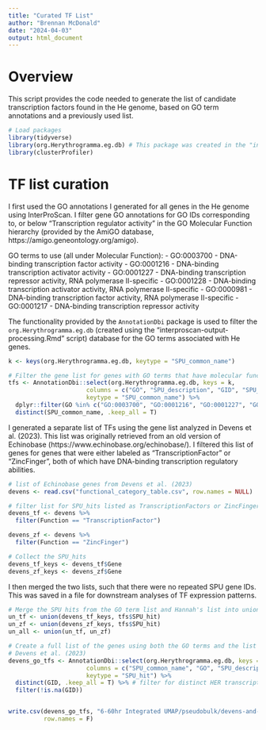 ```yaml
---
title: "Curated TF List"
author: "Brennan McDonald"
date: "2024-04-03"
output: html_document
---
```


# Overview

This script provides the code needed to generate the list of candidate transcription factors found in the He genome, based on GO term annotations and a previously used list.

```r
# Load packages
library(tidyverse)
library(org.Herythrogramma.eg.db) # This package was created in the "interproscan-output-processing.Rmd" script and provides the GO annotations
library(clusterProfiler)
```


# TF list curation

I first used the GO annotations I generated for all genes in the He genome using InterProScan. I filter gene GO annotations for GO IDs corresponding to, or below "Transcription regulator activity" in the GO Molecular Function hierarchy (provided by the AmiGO database, https://amigo.geneontology.org/amigo).

GO terms to use (all under Molecular Function):
- GO:0003700 - DNA-binding transcription factor activity
- GO:0001216 - DNA-binding transcription activator activity
- GO:0001227 - DNA-binding transcription repressor activity, RNA polymerase II-specific
- GO:0001228 - DNA-binding transcription activator activity, RNA polymerase II-specific
- GO:0000981 - DNA-binding transcription factor activity, RNA polymerase II-specific
- GO:0001217 - DNA-binding transcription repressor activity

The functionality provided by the `AnnotationDbi` package is used to filter the `org.Herythrogramma.eg.db` (created using the "interproscan-output-processing.Rmd" script) database for the GO terms associated with He genes.

```r
k <- keys(org.Herythrogramma.eg.db, keytype = "SPU_common_name")

# Filter the gene list for genes with GO terms that have molecular functions related to DNA binding transcriptional regulation
tfs <- AnnotationDbi::select(org.Herythrogramma.eg.db, keys = k, 
                      columns = c("GO", "SPU_description", "GID", "SPU_hit"),
                      keytype = "SPU_common_name") %>% 
  dplyr::filter(GO %in% c("GO:0003700", "GO:0001216", "GO:0001227", "GO:0001228", "GO:0000981", "GO:0001217")) %>% 
  distinct(SPU_common_name, .keep_all = T)
```


I generated a separate list of TFs using the gene list analyzed in Devens et al. (2023). This list was originally retrieved from an old version of Echinobase (https://www.echinobase.org/echinobase/). I filtered this list of genes for genes that were either labeled as "TranscriptionFactor" or "ZincFinger", both of which have DNA-binding transcription regulatory abilities.

```r
# list of Echinobase genes from Devens et al. (2023)
devens <- read.csv("functional_category_table.csv", row.names = NULL)

# filter list for SPU_hits listed as TranscriptionFactors or ZincFingers
devens_tf <- devens %>% 
  filter(Function == "TranscriptionFactor")

devens_zf <- devens %>% 
  filter(Function == "ZincFinger")

# Collect the SPU_hits
devens_tf_keys <- devens_tf$Gene
devens_zf_keys <- devens_zf$Gene
```


I then merged the two lists, such that there were no repeated SPU gene IDs. This was saved in a file for downstream analyses of TF expression patterns.

```r
# Merge the SPU hits from the GO term list and Hannah's list into union sets
un_tf <- union(devens_tf_keys, tfs$SPU_hit)
un_zf <- union(devens_zf_keys, tfs$SPU_hit)
un_all <- union(un_tf, un_zf)

# Create a full list of the genes using both the GO terms and the list from
# Devens et al. (2023)
devens_go_tfs <- AnnotationDbi::select(org.Herythrogramma.eg.db, keys = un_all, 
                      columns = c("SPU_common_name", "GO", "SPU_description", "GID", "SPU_hit"),
                      keytype = "SPU_hit") %>% 
  distinct(GID, .keep_all = T) %>% # filter for distinct HER transcripts
  filter(!is.na(GID))


write.csv(devens_go_tfs, "6-60hr Integrated UMAP/pseudobulk/devens-and-go-term_tf-list.csv",
          row.names = F)
```



